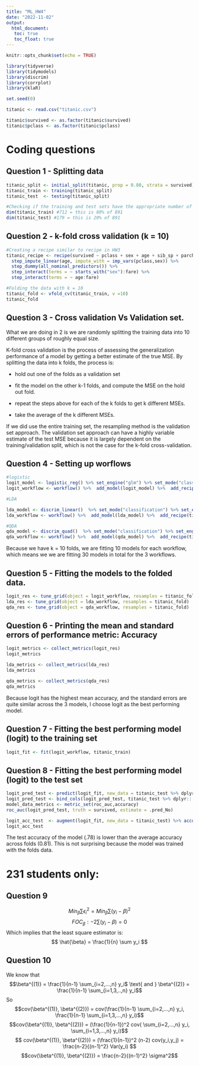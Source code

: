 ```yaml
---
title: "ML_HW4"
date: "2022-11-02"
output: 
  html_document:
   toc: true
   toc_float: true
---
```


```r
knitr::opts_chunk$set(echo = TRUE)
```


```r
library(tidyverse)
library(tidymodels)
library(discrim)
library(corrplot)
library(klaR)

set.seed(0)

titanic <- read.csv("titanic.csv")

titanic$survived <- as.factor(titanic$survived) 
titanic$pclass <- as.factor(titanic$pclass)

```


# Coding questions

## Question 1 - Splitting data

```r
titanic_split <- initial_split(titanic, prop = 0.80, strata = survived)
titanic_train <- training(titanic_split)
titanic_test  <- testing(titanic_split)

#Checking if the training and test sets have the appropriate number of observations.
dim(titanic_train) #712 = this is 80% of 891
dim(titanic_test) #179 = this is 20% of 891
```


## Question 2 - k-fold cross validation (k = 10)

```r
#Creating a recipe similar to recipe in HW3
titanic_recipe <- recipe(survived ~ pclass + sex + age + sib_sp + parch + fare, data = titanic_train) %>%
  step_impute_linear(age, impute_with = imp_vars(pclass,sex)) %>%
  step_dummy(all_nominal_predictors()) %>%
  step_interact(terms = ~ starts_with("sex"):fare) %>%
  step_interact(terms = ~ age:fare)

#Folding the data with k = 10
titanic_fold <- vfold_cv(titanic_train, v =10)
titanic_fold

```


## Question 3 - Cross validation Vs Validation set.

What we are doing in 2 is we are randomly splitting the training data into 10 different groups of roughly equal size. 

K-fold cross validation is the process of assessing the generalization performance of a model by getting a better estimate of the true MSE. By splitting the data into k folds, the process is:

  - hold out one of the folds as a validation set
  
  - fit the model on the other k-1 folds, and compute the MSE on the hold out fold.
  
  - repeat the steps above for each of the k folds to get k different MSEs.
  
  - take the average of the k different MSEs.

If we did use the entire training set, the resampling method is the validation set approach. The validation set approach can have a highly variable estimate of the test MSE because it is largely dependent on the training/validation split, which is not the case for the k-fold cross-validation. 

## Question 4 - Setting up worflows

```r
#logistic
logit_model <- logistic_reg() %>% set_engine("glm") %>% set_mode("classification")
logit_workflow <- workflow() %>%  add_model(logit_model) %>%  add_recipe(titanic_recipe)

#LDA

lda_model <- discrim_linear()  %>% set_mode("classification") %>% set_engine("MASS")
lda_workflow <- workflow() %>%  add_model(lda_model) %>%  add_recipe(titanic_recipe)

#QDA
qda_model <- discrim_quad()  %>% set_mode("classification") %>% set_engine("MASS")
qda_workflow <- workflow() %>%  add_model(qda_model) %>%  add_recipe(titanic_recipe)

```

Because we have k = 10 folds, we are fitting 10 models for each workflow, which means we we are fitting 30 models in total for the 3 workflows.

## Question 5 - Fitting the models to the folded data.

```r
logit_res <- tune_grid(object = logit_workflow, resamples = titanic_fold)
lda_res <- tune_grid(object = lda_workflow, resamples = titanic_fold)
qda_res <- tune_grid(object = qda_workflow, resamples = titanic_fold)

```

## Question 6 - Printing the mean and standard errors of performance metric: Accuracy

```r
logit_metrics <- collect_metrics(logit_res)
logit_metrics

lda_metrics <- collect_metrics(lda_res)
lda_metrics

qda_metrics <- collect_metrics(qda_res)
qda_metrics
```

Because logit has the highest mean accuracy, and the standard errors are quite similar across the 3 models, I choose logit as the best performing model.

## Question 7 - Fitting the best performing model (logit) to the training set

```r
logit_fit <- fit(logit_workflow, titanic_train)

```


## Question 8 - Fitting the best performing model (logit) to the test set

```r
logit_pred_test <- predict(logit_fit, new_data = titanic_test %>% dplyr::select(-survived) , type = "prob")
logit_pred_test <- bind_cols(logit_pred_test, titanic_test %>% dplyr:: select(survived))
model_data_metrics <- metric_set(roc_auc,accuracy)
roc_auc(logit_pred_test, truth = survived, estimate = .pred_No)

logit_acc_test  <- augment(logit_fit, new_data = titanic_test) %>% accuracy(truth = survived, estimate = .pred_class)
logit_acc_test

```


The test accuracy of the model (.78) is lower than the average accuracy across folds (0.81). This is not surprising because the model was trained with the folds data.

# 231 students only:

## Question 9
$$ Min_\beta \sum\epsilon_i^2 = Min_\beta \sum(y_i-\beta)^2$$
$$FOC_{\beta}: -2\sum(y_i-\beta) = 0$$ Which implies that the least square estimator is: $$ \hat{\beta} = \frac{1}{n} \sum y_i $$  

## Question 10
We know that $$\beta^{(1)} = \frac{1}{n-1} \sum_{i=2,...,n} y_i$ \text{ and } \beta^{(2)} = \frac{1}{n-1} \sum_{i=1,3,..,n} y_i$$
So $$cov(\beta^{(1)}, \beta^{(2)}) = cov(\frac{1}{n-1} \sum_{i=2,...,n} y_i, \frac{1}{n-1} \sum_{i=1,3,...,n} y_i)$$
$$cov(\beta^{(1)}, \beta^{(2)}) = (\frac{1}{n-1})^2 cov( \sum_{i=2,...,n} y_i, \sum_{i=1,3,...,n} y_i)$$
$$ cov(\beta^{(1)}, \beta^{(2)}) = (\frac{1}{n-1})^2 (n-2) cov(y_i,y_j) = \frac{n-2}{(n-1)^2} Var(y_i) $$
$$cov(\beta^{(1)}, \beta^{(2)}) =  \frac{n-2}{(n-1)^2} \sigma^2$$






